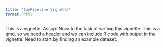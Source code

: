```yaml
---
title: "toyPipeline Vignette"
format: html
---
```


This is a vignette.
Assign Nova to the task of writing this vignette.
This is a qmd, so we need a header and we can include R code with output in the vignette.
Need to start by finding an example dataset.
